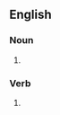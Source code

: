 ==English==

===Noun===
{{head|en|noun plural form}}

# {{plural of|freeroll|lang=en}}

===Verb===
{{head|en|verb form}}

# {{en-third-person singular of|freeroll}}